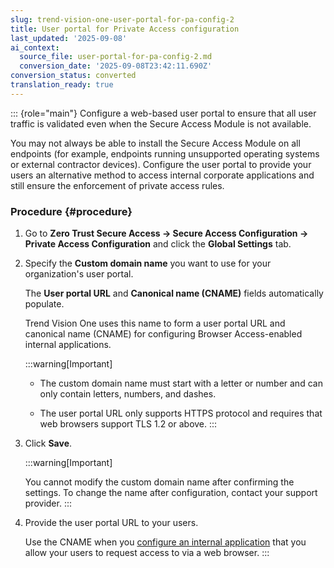 ```yaml
---
slug: trend-vision-one-user-portal-for-pa-config-2
title: User portal for Private Access configuration
last_updated: '2025-09-08'
ai_context:
  source_file: user-portal-for-pa-config-2.md
  conversion_date: '2025-09-08T23:42:11.690Z'
conversion_status: converted
translation_ready: true
---
```


::: {role="main"}
Configure a web-based user portal to ensure that all user traffic is validated even when the Secure Access Module is not available.

You may not always be able to install the Secure Access Module on all endpoints (for example, endpoints running unsupported operating systems or external contractor devices). Configure the user portal to provide your users an alternative method to access internal corporate applications and still ensure the enforcement of private access rules.

### Procedure {#procedure}

1.  Go to **Zero Trust Secure Access → Secure Access Configuration → Private Access Configuration** and click the **Global Settings** tab.

2.  Specify the **Custom domain name** you want to use for your organization's user portal.

    The **User portal URL** and **Canonical name (CNAME)** fields automatically populate.

    Trend Vision One uses this name to form a user portal URL and canonical name (CNAME) for configuring Browser Access-enabled internal applications.

    :::warning[Important]

    - The custom domain name must start with a letter or number and can only contain letters, numbers, and dashes.

    - The user portal URL only supports HTTPS protocol and requires that web browsers support TLS 1.2 or above.
    :::

3.  Click **Save**.

    :::warning[Important]

    You cannot modify the custom domain name after confirming the settings. To change the name after configuration, contact your support provider.
    :::

4.  Provide the user portal URL to your users.

    Use the CNAME when you [configure an internal application](add-internal-application-pac.mdx) that you allow your users to request access to via a web browser.
:::
